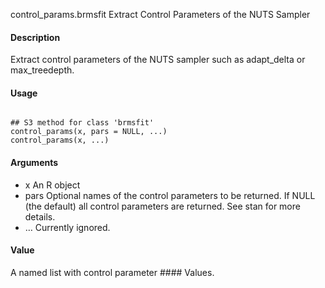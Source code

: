 control_params.brmsfit Extract Control Parameters of the NUTS Sampler

#### Description 
Extract control parameters of the NUTS sampler such as adapt_delta or max_treedepth.


#### Usage

<pre><code>
## S3 method for class 'brmsfit'
control_params(x, pars = NULL, ...)
control_params(x, ...)
</code></pre>

#### Arguments
* x An R object
* pars Optional names of the control parameters to be returned. If NULL (the default) all control parameters are returned. See stan for more details.
* ... Currently ignored.

#### Value
A named list with control parameter #### Values.


